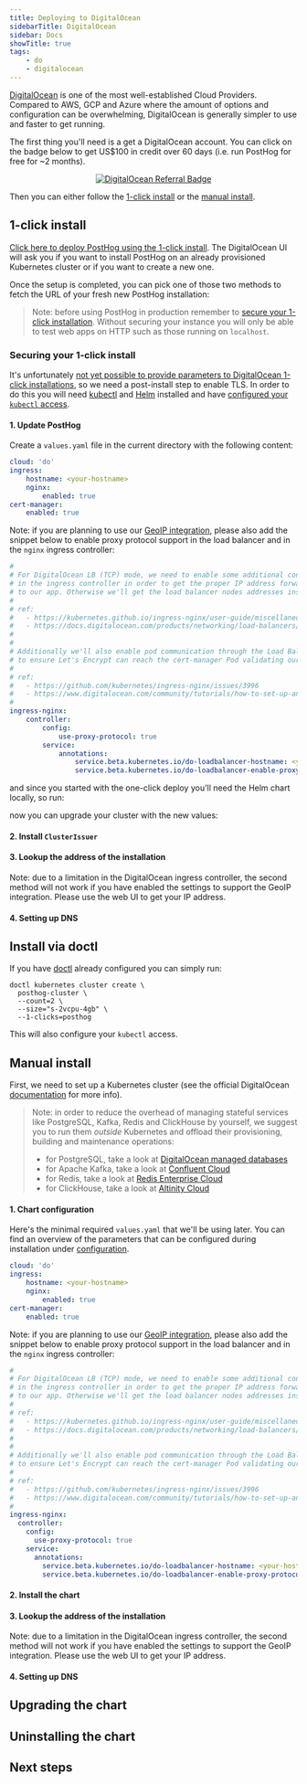 ```yaml
---
title: Deploying to DigitalOcean
sidebarTitle: DigitalOcean
sidebar: Docs
showTitle: true
tags:
    - do
    - digitalocean
---
```



<Disclaimer />

[DigitalOcean](https://digitalocean.com) is one of the most well-established Cloud Providers.
Compared to AWS, GCP and Azure where the amount of options and configuration can be overwhelming,
DigitalOcean is generally simpler to use and faster to get running.

The first thing you'll need is a get a DigitalOcean account. You can click on the badge below to
get US$100 in credit over 60 days (i.e. run PostHog for free for ~2 months).

<center>
  <a href="https://www.digitalocean.com/?refcode=6a26a2c395b0&utm_campaign=Referral_Invite&utm_medium=Referral_Program&utm_source=badge" title="DigitalOcean Referral">
    <img alt="DigitalOcean Referral Badge" src="https://web-platforms.sfo2.cdn.digitaloceanspaces.com/WWW/Badge%201.svg" />
  </a>
</center>

Then you can either follow the [1-click install](https://marketplace.digitalocean.com/apps/posthog-1) or the [manual install](#manual-install).

## 1-click install

[Click here to deploy PostHog using the 1-click install](https://marketplace.digitalocean.com/apps/posthog-1). The DigitalOcean UI will ask you if you want to install PostHog on an already provisioned Kubernetes cluster or if you want to create a new one.

Once the setup is completed, you can pick one of those two methods to fetch the URL of your fresh new PostHog installation:

<DOIPAddress />

> Note: before using PostHog in production remember to [secure your 1-click installation](#securing-your-1-click-install). Without securing your instance you will only be able to test web apps on HTTP such as those running on `localhost`.

### Securing your 1-click install

It's unfortunately [not yet possible to provide parameters to DigitalOcean 1-click installations](https://github.com/digitalocean/marketplace-kubernetes/issues/230), so we need a post-install step to enable TLS. In order to do this you will need [kubectl](https://kubernetes.io/docs/tasks/tools/) and [Helm](https://helm.sh/) installed and have [configured your `kubectl` access](https://docs.digitalocean.com/products/kubernetes/how-to/connect-to-cluster/).

#### 1. Update PostHog

Create a `values.yaml` file in the current directory with the following content:

```yaml file=values.yaml
cloud: 'do'
ingress:
    hostname: <your-hostname>
    nginx:
        enabled: true
cert-manager:
    enabled: true
```

Note: if you are planning to use our [GeoIP integration](https://posthog.com/apps/geoip-enrichment), please also add the snippet below
to enable proxy protocol support in the load balancer and in the `nginx` ingress controller:

```yaml file=values.yaml
#
# For DigitalOcean LB (TCP) mode, we need to enable some additional config
# in the ingress controller in order to get the proper IP address forwarded
# to our app. Otherwise we'll get the load balancer nodes addresses instead.
#
# ref:
#   - https://kubernetes.github.io/ingress-nginx/user-guide/miscellaneous/#source-ip-address
#   - https://docs.digitalocean.com/products/networking/load-balancers/
#
#
# Additionally we'll also enable pod communication through the Load Balancer
# to ensure Let's Encrypt can reach the cert-manager Pod validating our domain.
#
# ref:
#   - https://github.com/kubernetes/ingress-nginx/issues/3996
#   - https://www.digitalocean.com/community/tutorials/how-to-set-up-an-nginx-ingress-with-cert-manager-on-digitalocean-kubernetes#step-5-%E2%80%94-enabling-pod-communication-through-the-load-balancer-optional
#
ingress-nginx:
    controller:
        config:
            use-proxy-protocol: true
        service:
            annotations:
                service.beta.kubernetes.io/do-loadbalancer-hostname: <your-hostname>
                service.beta.kubernetes.io/do-loadbalancer-enable-proxy-protocol: 'true'
```

and since you started with the one-click deploy you'll need the Helm chart locally, so run:

<CommandHelmGetRepoSnippet />

now you can upgrade your cluster with the new values:

<CommandHelmUpgradeSnippet />

#### 2. Install `ClusterIssuer`

<InstallClusterIssuer />

#### 3. Lookup the address of the installation

<GetInstallationAddress />

Note: due to a limitation in the DigitalOcean ingress controller, the second method will not work if you have enabled the settings to support the GeoIP integration.
Please use the web UI to get your IP address.

#### 4. Setting up DNS

<SetupDNS />

## Install via doctl

If you have [doctl](https://github.com/digitalocean/doctl) already configured you can simply run:

```shell
doctl kubernetes cluster create \
  posthog-cluster \
  --count=2 \
  --size="s-2vcpu-4gb" \
  --1-clicks=posthog
```

This will also configure your `kubectl` access.

## Manual install

First, we need to set up a Kubernetes cluster (see the official DigitalOcean [documentation](https://docs.digitalocean.com/products/kubernetes/quickstart/) for more info).

<ClusterRequirementsSnippet />

> Note: in order to reduce the overhead of managing stateful services like PostgreSQL, Kafka, Redis and ClickHouse by yourself, we suggest you to run them _outside_ Kubernetes and offload their provisioning, building and maintenance operations:
>
> -   for PostgreSQL, take a look at [DigitalOcean managed databases](https://www.digitalocean.com/products/managed-databases-postgresql/)
> -   for Apache Kafka, take a look at [Confluent Cloud](https://www.confluent.io/confluent-cloud/)
> -   for Redis, take a look at [Redis Enterprise Cloud](https://redis.com/redis-enterprise-cloud/overview/)
> -   for ClickHouse, take a look at [Altinity Cloud](https://altinity.com/cloud-database/)

#### 1. Chart configuration

Here's the minimal required `values.yaml` that we'll be using later. You can find an overview of the parameters that can be configured during installation under [configuration](/docs/self-host/deploy/configuration).

```yaml file=values.yaml
cloud: 'do'
ingress:
    hostname: <your-hostname>
    nginx:
        enabled: true
cert-manager:
    enabled: true
```

Note: if you are planning to use our [GeoIP integration](https://posthog.com/apps/geoip-enrichment), please also add the snippet below
to enable proxy protocol support in the load balancer and in the `nginx` ingress controller:

```yaml file=values.yaml
#
# For DigitalOcean LB (TCP) mode, we need to enable some additional config
# in the ingress controller in order to get the proper IP address forwarded
# to our app. Otherwise we'll get the load balancer nodes addresses instead.
#
# ref:
#   - https://kubernetes.github.io/ingress-nginx/user-guide/miscellaneous/#source-ip-address
#   - https://docs.digitalocean.com/products/networking/load-balancers/
#
#
# Additionally we'll also enable pod communication through the Load Balancer
# to ensure Let's Encrypt can reach the cert-manager Pod validating our domain.
#
# ref:
#   - https://github.com/kubernetes/ingress-nginx/issues/3996
#   - https://www.digitalocean.com/community/tutorials/how-to-set-up-an-nginx-ingress-with-cert-manager-on-digitalocean-kubernetes#step-5-%E2%80%94-enabling-pod-communication-through-the-load-balancer-optional
#
ingress-nginx:
  controller:
    config:
      use-proxy-protocol: true
    service:
      annotations:
        service.beta.kubernetes.io/do-loadbalancer-hostname: <your-hostname>
        service.beta.kubernetes.io/do-loadbalancer-enable-proxy-protocol: "true"
```

#### 2. Install the chart

<InstallingSnippet />

#### 3. Lookup the address of the installation

<GetInstallationAddress />

Note: due to a limitation in the DigitalOcean ingress controller, the second method will not work if you have enabled the settings to support the GeoIP integration.
Please use the web UI to get your IP address.

#### 4. Setting up DNS

<SetupDNS />

## Upgrading the chart

<UpgradingSnippet />

## Uninstalling the chart

<UninstallingSnippet />

## Next steps

<NextSteps />
